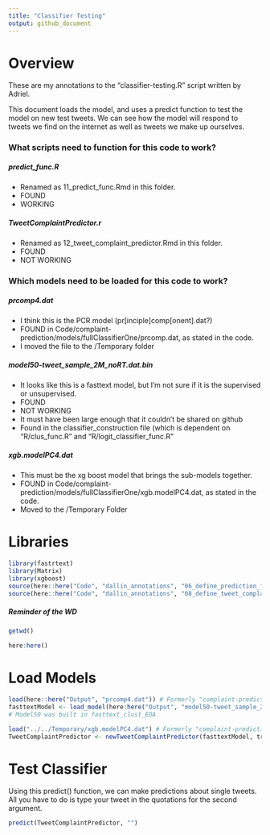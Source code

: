 ```yaml
---
title: "Classifier Testing"
output: github_document
---
```

# Overview
These are my annotations to the "classifier-testing.R" script written by Adriel.

This document loads the model, and uses a predict function to test the model on new test tweets. We can see how the model will respond to tweets we find on the internet as well as tweets we make up ourselves. 

### What scripts need to function for this code to work?
##### predict_func.R
* Renamed as 11_predict_func.Rmd in this folder.
* FOUND
* WORKING

##### TweetComplaintPredictor.r
* Renamed as 12_tweet_complaint_predictor.Rmd in this folder.
* FOUND
* NOT WORKING

### Which models need to be loaded for this code to work?
##### prcomp4.dat 
* I think this is the PCR model (pr[inciple]comp[onent].dat?)
* FOUND in Code/complaint-prediction/models/fullClassifierOne/prcomp.dat, as stated in the code.
* I moved the file to the /Temporary folder

##### model50-tweet_sample_2M_noRT.dat.bin 
* It looks like this is a fasttext model, but I'm not sure if it is the supervised or unsupervised.
* FOUND
* NOT WORKING
* It must have been large enough that it couldn't be shared on github
* Found in the classifier_construction file (which is dependent on "R/clus_func.R" and "R/logit_classifier_func.R"

##### xgb.modelPC4.dat
* This must be the xg boost model that brings the sub-models together.
* FOUND in Code/complaint-prediction/models/fullClassifierOne/xgb.modelPC4.dat, as stated in the code.
* Moved to the /Temporary Folder


# Libraries
```r
library(fastrtext)
library(Matrix)
library(xgboost)
source(here::here("Code", "dallin_annotations", "06_define_prediction_functions.R")) # Formerly "R/predict_func.R" in Adriel's original code
source(here::here("Code", "dallin_annotations", "08_define_tweet_complaint_predictor_function.R")) # Formerly "R/TweetComplaintPredictor.r" in Adriel's original code
```

##### Reminder of the WD
```r
getwd()

here:here()
```


# Load Models
```r
load(here::here("Output", "prcomp4.dat")) # Formerly "complaint-prediction/models/fullClassifierOne/prcomp4.dat" in Adriel's original code
fasttextModel <- load_model(here:here("Output", "model50-tweet_sample_2M_noRT.dat.bin"))
# Model50 was built in fasttext_clust_EDA

load("../../Temporary/xgb.modelPC4.dat") # Formerly "complaint-prediction/models/fullClassifierOne/xgb.modelPC4.dat" in Adriel's original code
TweetComplaintPredictor <- newTweetComplaintPredictor(fasttextModel, train.pr, bst, PC4)

```

# Test Classifier
Using this predict() function, we can make predictions about single tweets. All you have to do is type your tweet in the quotations for the second argument. 
```r
predict(TweetComplaintPredictor, "")

```

